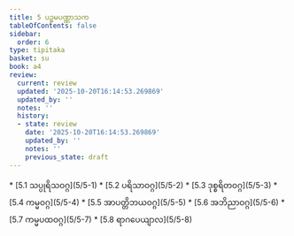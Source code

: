 ```yaml
---
title: 5 ပဉ္စမပဏ္ဏာသက
tableOfContents: false
sidebar:
  order: 6
type: tipitaka
basket: su
book: a4
review:
  current: review
  updated: '2025-10-20T16:14:53.269869'
  updated_by: ''
  notes: ''
  history:
  - state: review
    date: '2025-10-20T16:14:53.269869'
    updated_by: ''
    notes: ''
    previous_state: draft
---
```



<DynamicBreadcrumb />


<ReviewStatus review={frontmatter.review} showDetails={true} />

<HypothesisAnnotation frontmatter={frontmatter} />



<TableOfContents book="a4" section="5">
* [5.1 သပ္ပုရိသဝဂ္ဂ](5/5-1)
* [5.2 ပရိသာဝဂ္ဂ](5/5-2)
* [5.3 ဒုစ္စရိတဝဂ္ဂ](5/5-3)
* [5.4 ကမ္မဝဂ္ဂ](5/5-4)
* [5.5 အာပတ္တိဘယဝဂ္ဂ](5/5-5)
* [5.6 အဘိညာဝဂ္ဂ](5/5-6)
* [5.7 ကမ္မပထဝဂ္ဂ](5/5-7)
* [5.8 ရာဂပေယျာလ](5/5-8)
</TableOfContents>